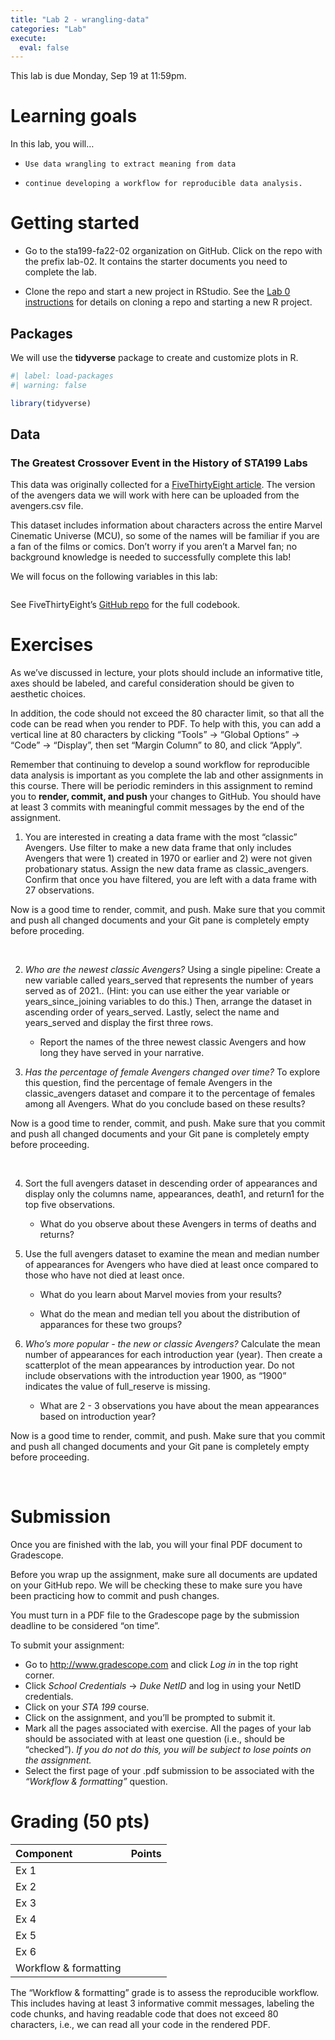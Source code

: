 ---
title: "Lab 2 - wrangling-data"
categories: "Lab"
execute:
  eval: false
---

::: callout-important
This lab is due Monday, Sep 19 at 11:59pm.
:::

# Learning goals

In this lab, you will...

-     Use data wrangling to extract meaning from data
-     continue developing a workflow for reproducible data analysis.

# Getting started 

-   Go to the sta199-fa22-02 organization on GitHub. Click on the repo with the prefix lab-02. It contains the starter documents you need to complete the lab.

-   Clone the repo and start a new project in RStudio. See the [Lab 0 instructions](https://sta199-f22-2.github.io/labs/lab-0.html#clone-the-repo-start-new-rstudio-project) for details on cloning a repo and starting a new R project.

## Packages

We will use the **tidyverse** package to create and customize plots in R.

```{r}
#| label: load-packages
#| warning: false

library(tidyverse)
```


## Data

### The Greatest Crossover Event in the History of STA199 Labs 

This data was originally collected for a [FiveThirtyEight article](https://fivethirtyeight.com/features/avengers-death-comics-age-of-ultron/). The version of the avengers data we will work with here can be uploaded from the avengers.csv file.

This dataset includes information about characters across the entire Marvel Cinematic Universe (MCU), so some of the names will be familiar if you are a fan of the films or comics. Don’t worry if you aren’t a Marvel fan; no background knowledge is needed to successfully complete this lab!

We will focus on the following variables in this lab:

```{r}

```

See FiveThirtyEight’s [GitHub repo](https://github.com/fivethirtyeight/data/tree/master/avengers) for the full codebook.

# Exercises

As we've discussed in lecture, your plots should include an informative title, axes should be labeled, and careful consideration should be given to aesthetic choices.

In addition, the code should not exceed the 80 character limit, so that all the code can be read when you render to PDF. To help with this, you can add a vertical line at 80 characters by clicking "Tools" $\rightarrow$ "Global Options" $\rightarrow$ "Code" $\rightarrow$ "Display", then set "Margin Column" to 80, and click "Apply".

Remember that continuing to develop a sound workflow for reproducible data analysis is important as you complete the lab and other assignments in this course. There will be periodic reminders in this assignment to remind you to **render, commit, and push** your changes to GitHub. You should have at least 3 commits with meaningful commit messages by the end of the assignment.

1. You are interested in creating a data frame with the most “classic” Avengers. Use filter to make a new data frame that only includes Avengers that were 1) created in 1970 or earlier and 2) were not given probationary status. Assign the new data frame as classic_avengers. Confirm that once you have filtered, you are left with a data frame with 27 observations.

::: render-commit-push

Now is a good time to render, commit, and push.
Make sure that you commit and push all changed documents and your Git pane is completely empty before proceding.

<br>
:::

2. *Who are the newest classic Avengers?* Using a single pipeline: Create a new variable called years_served that represents the number of years served as of 2021.. (Hint: you can use either the year variable or years_since_joining variables to do this.) Then, arrange the dataset in ascending order of years_served. Lastly, select the name and years_served and display the first three rows.
  
    - Report the names of the three newest classic Avengers and how long they have served in your narrative. 

3. *Has the percentage of female Avengers changed over time?* To explore this question, find the percentage of female Avengers in the classic_avengers dataset and compare it to the percentage of females among all Avengers. What do you conclude based on these results?

::: render-commit-push

Now is a good time to render, commit, and push.
Make sure that you commit and push all changed documents and your Git pane is completely empty before proceeding.

<br>
:::

4. Sort the full avengers dataset in descending order of appearances and display only the columns name, appearances, death1, and return1 for the top five observations.

     - What do you observe about these Avengers in terms of deaths and returns?
  
5. Use the full avengers dataset to examine the mean and median number of appearances for Avengers who have died at least once compared to those who have not died at least once.

     - What do you learn about Marvel movies from your results?
  
     - What do the mean and median tell you about the distribution of apparances for these two groups? 
  
6. *Who’s more popular - the new or classic Avengers?* Calculate the mean number of appearances for each introduction year (year). Then create a scatterplot of the mean appearances by introduction year. Do not include observations with the introduction year 1900, as “1900” indicates the value of full_reserve is missing.


    - What are 2 - 3 observations you have about the mean appearances based on introduction year?
  


::: render-commit-push

Now is a good time to render, commit, and push.
Make sure that you commit and push all changed documents and your Git pane is completely empty before proceeding.

<br>
:::

# Submission

Once you are finished with the lab, you will your final PDF document to Gradescope.

::: callout-warning
Before you wrap up the assignment, make sure all documents are updated on your GitHub repo. We will be checking these to make sure you have been practicing how to commit and push changes.

You must turn in a PDF file to the Gradescope page by the submission deadline to be considered "on time".
:::

To submit your assignment:

-   Go to <http://www.gradescope.com> and click *Log in* in the top right corner.
-   Click *School Credentials* $\rightarrow$ *Duke NetID* and log in using your NetID credentials.
-   Click on your *STA 199* course.
-   Click on the assignment, and you'll be prompted to submit it.
-   Mark all the pages associated with exercise. All the pages of your lab should be associated with at least one question (i.e., should be "checked"). *If you do not do this, you will be subject to lose points on the assignment.*
-   Select the first page of your .pdf submission to be associated with the *"Workflow & formatting"* question.

# Grading (50 pts)

| Component             | Points |
|:----------------------|:-------|
| Ex 1                  |       |
| Ex 2                  |       |
| Ex 3                  |       |
| Ex 4                  |       |
| Ex 5                  |       |
| Ex 6                  |       |
| Workflow & formatting |       |

::: callout-note
The "Workflow & formatting" grade is to assess the reproducible workflow. This includes having at least 3 informative commit messages, labeling the code chunks, and having readable code that does not exceed 80 characters, i.e., we can read all your code in the rendered PDF.
:::

